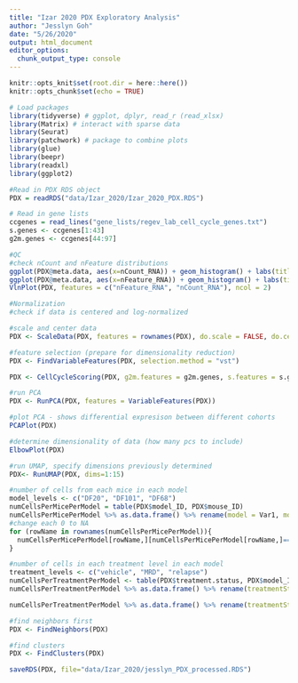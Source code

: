 ```yaml
---
title: "Izar 2020 PDX Exploratory Analysis"
author: "Jesslyn Goh"
date: "5/26/2020"
output: html_document
editor_options: 
  chunk_output_type: console
---
```


```r
knitr::opts_knit$set(root.dir = here::here())
knitr::opts_chunk$set(echo = TRUE)
```

```r
# Load packages
library(tidyverse) # ggplot, dplyr, read_r (read_xlsx)
library(Matrix) # interact with sparse data
library(Seurat)
library(patchwork) # package to combine plots
library(glue)
library(beepr)
library(readxl)
library(ggplot2)

#Read in PDX RDS object
PDX = readRDS("data/Izar_2020/Izar_2020_PDX.RDS")

# Read in gene lists
ccgenes = read_lines("gene_lists/regev_lab_cell_cycle_genes.txt")
s.genes <- ccgenes[1:43]
g2m.genes <- ccgenes[44:97]
```

```r
#QC 
#check nCount and nFeature distributions
ggplot(PDX@meta.data, aes(x=nCount_RNA)) + geom_histogram() + labs(title = "PDX nCount_RNA Distribution")
ggplot(PDX@meta.data, aes(x=nFeature_RNA)) + geom_histogram() + labs(title = "PDX nFeature_RNA Distribution")
VlnPlot(PDX, features = c("nFeature_RNA", "nCount_RNA"), ncol = 2)

#Normalization 
#check if data is centered and log-normalized

#scale and center data 
PDX <- ScaleData(PDX, features = rownames(PDX), do.scale = FALSE, do.center = TRUE) #data is already scaled, but have to "scale" it for pca 

#feature selection (prepare for dimensionality reduction)
PDX <- FindVariableFeatures(PDX, selection.method = "vst")
```

```r
PDX <- CellCycleScoring(PDX, g2m.features = g2m.genes, s.features = s.genes)
```

```r
#run PCA
PDX <- RunPCA(PDX, features = VariableFeatures(PDX))

#plot PCA - shows differential expresison between different cohorts
PCAPlot(PDX)

#determine dimensionality of data (how many pcs to include)
ElbowPlot(PDX)
```

```r
#run UMAP, specify dimensions previously determined
PDX<- RunUMAP(PDX, dims=1:15)
```

```r
#number of cells from each mice in each model 
model_levels <- c("DF20", "DF101", "DF68")
numCellsPerMicePerModel = table(PDX$model_ID, PDX$mouse_ID) 
numCellsPerMicePerModel %>% as.data.frame() %>% rename(model = Var1, mouse = Var2, numCells = Freq) %>% ggplot(aes(x=factor(model, levels = model_levels), fill=mouse, y=numCells)) + geom_bar(stat="identity", position="fill") + xlab("model")
#change each 0 to NA
for (rowName in rownames(numCellsPerMicePerModel)){
  numCellsPerMicePerModel[rowName,][numCellsPerMicePerModel[rowName,]==0] <- "NA"
}

#number of cells in each treatment level in each model 
treatment_levels <- c("vehicle", "MRD", "relapse")
numCellsPerTreatmentPerModel <- table(PDX$treatment.status, PDX$model_ID)
numCellsPerTreatmentPerModel %>% as.data.frame() %>% rename(treatmentStatus = Var1, model = Var2, numCells = Freq) %>% ggplot(aes(x=factor(model, levels = model_levels), fill=factor(treatmentStatus,levels = treatment_levels), y=numCells)) + geom_bar(stat="identity", position="fill") + xlab("model") + labs(fill = "treatmentStatus")

numCellsPerTreatmentPerModel %>% as.data.frame() %>% rename(treatmentStatus = Var1, model = Var2, numCells = Freq) %>% ggplot(aes(fill=factor(model, levels = model_levels), x=treatmentStatus, y=numCells)) + geom_bar(stat="identity", position="fill") + labs(fill="model")
```

```r
#find neighbors first
PDX <- FindNeighbors(PDX)

#find clusters
PDX <- FindClusters(PDX)
```

```r
saveRDS(PDX, file="data/Izar_2020/jesslyn_PDX_processed.RDS")
```